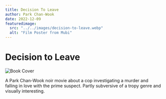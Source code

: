 ```yaml
---
title: Decision To Leave
author: Park Chan-Wook
date: 2022-12-09
featuredimage:
  src: "../../images/decision-to-leave.webp"
  alt: "Film Poster from Mubi"
---
```


# Decision to Leave

![Book Cover](../../images/decision-to-leave.webp)

A Park Chan-Wook noir movie about a cop investigating a murder and falling in love with the prime suspect.
Partly subversive of a tropy genre and visually interesting.
